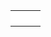 {{en/Community/Scenarios/Scenarios by size}}

{|
|-

|style="border:none;background:white"|
{{Page:en/Community/Scenarios/Water and Mountains}}

|style="border:none;background:white"|
{{Page:en/Community/Scenarios/Florida}}

|style="border:none;background:white"|
{{Page:en/Community/Scenarios/Iceland}}

|-
|style="border:none;background:white"|
{{Page:en/Community/Scenarios/Kloof}}

|style="border:none;background:white"|


|style="border:none;background:white"|
{{Page:en/Community/Scenarios/New Industries 2}}

|-
|style="border:none;background:white"|
{{Page:en/Community/Scenarios/The Barrens}}

|style="border:none;background:white"|
{{Page:en/Community/Scenarios/Flevoland}}

|style="border:none;background:white"|
{{Page:en/Community/Scenarios/Elephant}}

|-
|style="border:none;background:white"|
{{Page:en/Community/Scenarios/South West France}}

|style="border:none;background:white"|
{{Page:en/Stuttgart}}

|style="border:none;background:white"|
{{Page:en/France}}

|}